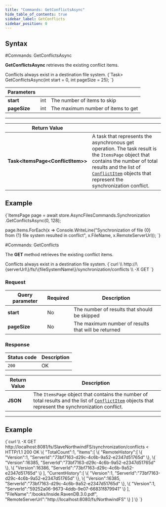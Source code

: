 ```yaml
---
title: "Commands: GetConflictsAsync"
hide_table_of_contents: true
sidebar_label: GetConflicts
sidebar_position: 0
---
```





## Syntax
<LanguageSwitcher supportedLanguages={supportedLanguages} />
<LanguageContent language="csharp">
#Commands: GetConflictsAsync

**GetConflictsAsync** retrieves the existing conflict items.

<Admonition type="info" title="Conflicts location" id="conflicts-location" href="#conflicts-location">
Conflicts always exist in a destination file system.
</Admonition>



<TabItem value="get_conflicts_1" label="get_conflicts_1">
<CodeBlock language="csharp">
{`Task<ItemsPage<ConflictItem>> GetConflictsAsync(int start = 0, int pageSize = 25);
`}
</CodeBlock>
</TabItem>

| Parameters | | |
| ------------- | ------------- | ----- |
| **start** | int | The number of items to skip |
| **pageSize** | int | The maximum number of items to get |


---

| Return Value | |
| ------------- | ------------- |
| **Task&lt;ItemsPage&lt;ConflictItem&gt;&gt;** | A task that represents the asynchronous get operation. The task result is the `ItemsPage` object that contains the number of total results and the list of [`ConflictItem`](../../../../../glossary/conflict-item.mdx) objects that represent the synchronization conflict. |


## Example

<TabItem value="get_conflicts_2" label="get_conflicts_2">
<CodeBlock language="csharp">
{`ItemsPage<ConflictItem> page = await store.AsyncFilesCommands.Synchronization
												.GetConflictsAsync(0, 128);

page.Items.ForEach(x =>
	Console.WriteLine("Synchronization of file \{0\} from \{1\} file system resulted in conflict", 
	x.FileName, x.RemoteServerUrl));
`}
</CodeBlock>
</TabItem>


</LanguageContent>
<LanguageContent language="http">
#Commands: GetConflicts

The **GET** method retrieves the existing conflict items.

<Admonition type="info" title="Conflicts location" id="conflicts-location" href="#conflicts-location">
Conflicts always exist in a destination file system.
</Admonition>



<TabItem value="json" label="json">
<CodeBlock language="json">
{`curl \\
	http://\{serverUrl\}/fs/\{fileSystemName\}/synchronization/conflicts  \\
	-X GET
`}
</CodeBlock>
</TabItem>

### Request

| Query parameter | Required | Description |
| ------------- | -- | ---- |
| **start** | No | The number of results that should be skipped |
| **pageSize** | No | The maximum number of results that will be returned |

### Response

| Status code | Description |
| ----------- | - |
| `200` | OK |

| Return Value | Description |
| ------------- | ------------- |
| **JSON** | The `ItemsPage` object that contains the number of total results and the list of [`ConflictItem`](../../../../../glossary/conflict-item.mdx) objects that represent the synchronization conflict. |

---

## Example

<TabItem value="json" label="json">
<CodeBlock language="json">
{`curl \\
	-X GET http://localhost:8081/fs/SlaveNorthwindFS/synchronization/conflicts
< HTTP/1.1 200 OK
\{
    "TotalCount":1,
    "Items":[
        \{
            "RemoteHistory":[
                \{
                    "Version":1,
                    "ServerId":"73bf7163-d29c-4c6b-9a52-e2347d51765d"
                \},
                \{
                    "Version":16385,
                    "ServerId":"73bf7163-d29c-4c6b-9a52-e2347d51765d"
                \},
                \{
                    "Version":16386,
                    "ServerId":"73bf7163-d29c-4c6b-9a52-e2347d51765d"
                \}
            ],
            "CurrentHistory":[
                \{
                    "Version":1,
                    "ServerId":"73bf7163-d29c-4c6b-9a52-e2347d51765d"
                \},
                \{
                    "Version":16385,
                    "ServerId":"73bf7163-d29c-4c6b-9a52-e2347d51765d"
                \},
                \{
                    "Version":1,
                    "ServerId":"59252a06-9673-4ddb-9e07-66831f879941"
                \}
            ],
            "FileName":"/books/Inside.RavenDB.3.0.pdf",
            "RemoteServerUrl":"http://localhost:8080/fs/NorthwindFS"
        \}
    ]
\}
`}
</CodeBlock>
</TabItem>


</LanguageContent>

<!---
- [Synchronization conflicts](../../../../synchronization/conflicts)

-->
